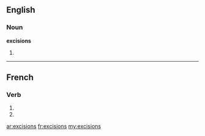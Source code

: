 ==English==

===Noun===
'''excisions'''

# {{plural of|[[excision]]}}

----

==French==

===Verb===
{{fr-verb-form}}

# {{conjugation of|exciser||1|p|imperf|ind|lang=fr}}
# {{conjugation of|exciser||1|p|pres|sub|lang=fr}}

[[ar:excisions]]
[[fr:excisions]]
[[my:excisions]]